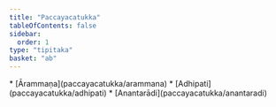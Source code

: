 ```yaml
---
title: "Paccayacatukka"
tableOfContents: false
sidebar:
  order: 1
type: "tipitaka"
basket: "ab"
---
```



<DynamicBreadcrumb />



<TableOfContents>
* [Ārammaṇa](paccayacatukka/arammana)
* [Adhipati](paccayacatukka/adhipati)
* [Anantarādi](paccayacatukka/anantaradi)
</TableOfContents>